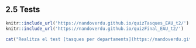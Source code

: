 ## 2.5 Tests

```r
knitr::include_url('https://nandoverdu.github.io/quizTasques_EAU_t2/')
knitr::include_url('https://nandoverdu.github.io/quizFinal_EAU_t2/')
```



```r
cat("Realitza el test [tasques per departaments](https://nandoverdu.github.io/quizTasques_EAU_t2/) i el [test final](https://nandoverdu.github.io/quizFinal_EAU_t2/)" )
```

